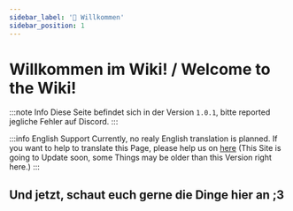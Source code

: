 ```yaml
---
sidebar_label: '👋 Willkommen'
sidebar_position: 1
---
```


# Willkommen im Wiki! / Welcome to the Wiki!

:::note Info
Diese Seite befindet sich in der Version `1.0.1`, bitte reported jegliche Fehler auf Discord.
:::

:::info English Support
Currently, no realy English translation is planned. If you want to help to translate this Page, please help us on [here](https://crowdin.com/project/cca-wiki) (This Site is going to Update soon, some Things may be older than this Version right here.)
:::

## Und jetzt, schaut euch gerne die Dinge hier an ;3